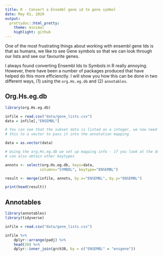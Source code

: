 ```yaml
---
title: R - Convert a Ensembl gene id to gene symbol
date: May 01, 2020
output: 
  prettydoc::html_pretty:
    theme: minimal
    highlight: github
---
```


One of the most frustrating things about working with ensembl gene Ids is that as humans, we like to see Gene symbols so that we can look through our lists and see our favourite genes. 

I always found converting Ensembl Ids to Symbols in R really annoying. However, there have been a number of packages produced that have helped do this more efficienctly. I will show you how this can be  done in two different ways, (1) using the `org.Hs.eg.db` and (2) `annotables`. 

## Org.Hs.eg.db

```r
library(org.Hs.eg.db)
```

```r
infile = read.csv("data/gene_lists.csv")
data = infile[,"ENSEMBL"]

# You can see that the subset data is listed as a integer, we now need to convert
# this to a vector to pass it into the annotation mapping

data = as.vector(data)

# Using the org.Hs.eg.db we set up mapping info - if you look at the documentation you
# can also obtain other keytypes

annots <- select(org.Hs.eg.db, keys=data, 
                columns="SYMBOL", keytype="ENSEMBL")

result <- merge(infile, annots, by.x="ENSEMBL", by.y="ENSEMBL")

print(head(result))

```

## Annotables

```r
library(annotables)
library(tidyverse)
```

```r
infile = read.csv("data/gene_lists.csv")

infile %>% 
    dplyr::arrange(padj) %>% 
    head(20) %>% 
    dplyr::inner_join(grch38, by = c("ENSEMBL" = "ensgene"))

```